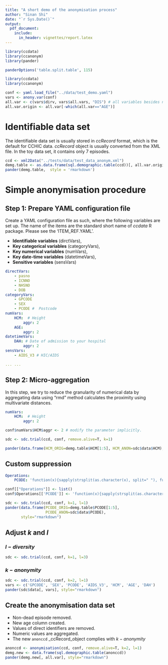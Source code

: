 ```yaml
---
title: "A short demo of the anonymisation process"
author: "Sinan Shi"
date: "`r Sys.Date()`"
output: 
  pdf_document:
    include: 
      in_header: vignettes/report.latex
---
```


```r
library(ccdata)
library(ccanonym)
library(pander)

panderOptions('table.split.table', 115)
```
```r
library(ccdata)
library(ccanonym)
```



```r
conf <- yaml.load_file("../data/test_demo.yaml")
vars <- anony.var(conf)
all.var <- c(vars$dirv, vars$all.vars, "DIS") # all variables besides non-confidential data
all.var.origin <- all.var[-which(all.var=="AGE")]
```

# Identifiable data set

The identifiable data set is usually stored in _ccRecord_ format, which is the
default for CCHIC data. _ccRecord_ object is usually converted from the XML
file. In the toy data set, it contains only 7 episodes. 

```r
ccd <- xml2Data("../tests/data/test_data_anonym.xml")
demg.table <- as.data.frame(sql.demographic.table(ccd))[, all.var.origin]
pander(demg.table,  style = 'rmarkdown')
```

# Simple anonymisation procedure
## Step 1: Prepare YAML configuration file
Create a YAML configuration file as such, where the following variables are set
up. The name of the items are the standard short name of _ccdata_ R package.
Please see the 'ITEM\_REF.YAML'.

* **Identifiable variables** (dirctVars), 
* **Key categorical variables** (categoryVars), 
* **Key numerical variables** (numVars), 
* **Key date-time variables** (datetimeVars), 
* **Sensitive variables** (sensVars) 

```yaml
directVars:
    - pasno   
    - ICNNO   
    - NHSNO   
    - DOB
categoryVars:
    - GPCODE 
    - SEX
    - PCODE #  Postcode
numVars:
    HCM:  # Height
        aggr: 2
    AGE:
        aggr: 2
datetimeVars:
    DAH: # Date of admission to your hospital
        aggr: 2
sensVars:
    - AIDS_V3 # HIC/AIDS

... ...

```

## Step 2: Micro-aggregation
In this step, we try to reduce the granularity of numerical data by
aggregating data using "rmd" method calculates the proximity using multivariate
distances. 


```yaml
numVars:
    HCM:  # Height
        aggr: 2 
```
```r
conf$numVars$HCM$aggr <- 2 # modify the parameter implicitly. 
```
```r
sdc <- sdc.trial(ccd, conf, remove.alive=T, k=1)
```
```r
pander(data.frame(HCM_ORIG=demg.table$HCM[1:5], HCM_ANON=sdc$data$HCM), style="rmarkdown")
```

## Custom suppression 
```yaml
Operations:
    PCODE: 'function(x){sapply(strsplit(as.character(x), split=" "), function(y) y[1])}'
```
```r
conf[["Operations"]] <- list()
conf$Operations[['PCODE']] <- 'function(x){sapply(strsplit(as.character(x), split=" "), function(y) y[1])}'
```
```r
sdc <- sdc.trial(ccd, conf, k=1, l=1)
pander(data.frame(PCODE_ORIG=demg.table$PCODE[1:5], 
                  PCODE_ANON=sdc$data$PCODE), 
       style="rmarkdown")


```


## Adjust $k$ and $l$
### $l-diversity$
```r
sdc <- sdc.trial(ccd, conf, k=1, l=3)
```
### $k-anonymity$
```r
sdc <- sdc.trial(ccd, conf, k=2, l=1)
vars <- c('GPCODE', 'SEX', 'PCODE', 'AIDS_V3', 'HCM', 'AGE', 'DAH')
pander(sdc$data[, vars], style="rmarkdown")
```

## Create the anonymisation data set
* Non-dead episode removed.
* New age column created.
* Values of direct identifiers are removed.
* Numeric values are aggregated.
* The new `anonccd` _ccRecord_object complies with $k-anonymity$

```r
anonccd <- anonymisation(ccd, conf, remove.alive=T, k=2, l=1)
demg.new <- data.frame(sql.demographic.table(anonccd))
pander(demg.new[, all.var], style="rmarkdown")
```
